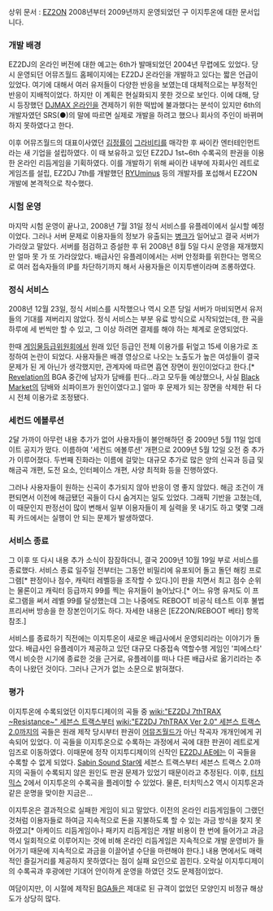 상위 문서 : [[EZ2ON]]
2008년부터 2009년까지 운영되었던 구 이지투온에 대한 문서입니다.

=== 개발 배경 ===
EZ2DJ의 온라인 버전에 대한 예고는 6th가 발매되었던 2004년 무렵에도 있었다. 당시 운영되던 어뮤즈월드 홈페이지에는 EZ2DJ 온라인을 개발하고 있다는 짧은 언급이 있었다. 여기에 대해서 여러 유저들이 다양한 반응을 보였는데 대체적으로는 부정적인 반응이 지배적이었다. 하지만 이 계획은 현실화되지 못한 것으로 보인다. 이에 대해, 당시 등장했던 [[DJMAX 온라인]]을 견제하기 위한 떡밥에 불과했다는 분석이 있지만 6th의 개발자였던 SRS(●)의 말에 따르면 실제로 개발을 하려고 했으나 회사의 주인이 바뀌며 하지 못하였다고 한다.

이후 어뮤즈월드의 대표이사였던 [[김정률]]이 [[그라비티]]를 매각한 후 싸이칸 엔터테인먼트라는 새 기업을 설립하였다. 이 때 보유하고 있던 EZ2DJ 1st~6th 수록곡의 판권을 이용한 온라인 리듬게임을 기획하였다. 이를 개발하기 위해 싸이칸 내부에 자회사인 레트로게임즈를 설립, EZ2DJ 7th를 개발했던 [[RYUminus]] 등의 개발자를 포섭해서 EZ2ON 개발에 본격적으로 착수했다.

=== 시험 운영 ===
마지막 시험 운영이 끝나고, 2008년 7월 31일 정식 서비스를 유플레이에서 실시할 예정이었다. 그러나 서버 문제로 이용자들의 정보가 유출되는 [[병크]]가 일어났고 결국 서버가 가라앉고 말았다. 서버를 점검하고 증설한 후 뒤 2008년 8월 5일 다시 운영을 재개했지만 얼마 못 가 또 가라앉았다. 배급사인 유플레이에서는 서버 안정화를 위한다는 명목으로 여러 접속자들의 IP를 차단하기까지 해서 사용자들은 이지투밴이라며 조롱하였다.

=== 정식 서비스 ===
2008년 12월 23일, 정식 서비스를 시작했으나 역시 오픈 당일 서버가 마비되면서 유저들의 기대를 져버리지 않았다. 정식 서비스는 부분 유료 방식으로 시작되었는데, 한 곡을 하루에 세 번씩만 할 수 있고, 그 이상 하려면 결제를 해야 하는 체계로 운영되었다.

한때 [[게임물등급위원회]]에서 원래 있던 등급인 전체 이용가를 뒤엎고 15세 이용가로 조정하여 논란이 되었다. 사용자들은 배경 영상으로 나오는 노출도가 높은 여성들이 결국 문제가 된 게 아닌가 생각했지만, 관계자에 따르면 흡연 장면이 원인이었다고 한다.[* [[Revelation]]의 BGA 중간에 남자가 담배를 핀다...라고 모두들 예상했으나, 사실 [[Black Market]]의 담배와 쇠파이프가 원인이였다고.] 얼마 후 문제가 되는 장면을 삭제한 뒤 다시 전체 이용가로 조정됐다.

=== 세컨드 에볼루션 ===
2달 가까이 아무런 내용 추가가 없어 사용자들이 불안해하던 중 2009년 5월 11일 업데이트 공지가 떴다. 이름하여 '세컨드 에볼루션' 개편으로 2009년 5월 12일 오전 중 추가가 이루어졌다. 두번째 진화라는 이름에 걸맞는 대규모 추가로 많은 양의 신곡과 등급 및 해금곡 개편, 도전 요소, 인터페이스 개편, 사양 최적화 등을 진행하였다.

그러나 사용자들이 원하는 신곡이 추가되지 않아 반응이 영 좋지 않았다. 해금 조건이 개편되면서 이전에 해금됐던 곡들이 다시 숨겨지는 일도 있었다. 그래픽 기반을 고쳤는데, 이 때문인지 판정선이 많이 변해서 일부 이용자들이 제 실력을 못 내기도 하고 몇몇 그래픽 카드에서는 실행이 안 되는 문제가 발생하였다.

=== 서비스 종료 ===
그 이후 또 다시 내용 추가 소식이 잠잠하더니, 결국 2009년 10월 19일 부로 서비스를 종료했다. 서비스 종료 일주일 전부터는 그동안 비밀리에 유포되어 돌고 돌던 해킹 프로그램[* 판정이나 점수, 캐릭터 레벨등을 조작할 수 있다.]이 판을 치면서 최고 점수 순위는 물론이고 캐릭터 등급까지 99를 찍는 유저들이 늘어났다.[* 어느 유명 유저도 이 프로그램을 써서 레벨 99를 달성했는데 그는 나중에도 REBOOT 비공식 테스트 이후 불법 프리서버 방송을 한 장본인이기도 하다. 자세한 내용은 [EZ2ON/REBOOT 베타] 항목 참조.]

서비스를 종료하기 직전에는 이지투온이 새로운 배급사에서 운영되리라는 이야기가 돌았다. 배급사인 유플레이가 제공하고 있던 대규모 다중접속 역할수행 게임인 '피에스타' 역시 비슷한 시기에 종료한 것을 근거로, 유플레이를 떠나 다른 배급사로 옮기리라는 추측이 나왔던 것이다. 그러나 근거가 없는 소문으로 밝혀졌다.
=== 평가 ===
이지투온에 수록되었던 이지투디제이의 곡들 중 [[wiki:"EZ2DJ 7thTRAX ~Resistance~" 세븐스 트랙스]]부터 [[wiki:"EZ2DJ 7thTRAX Ver 2.0" 세븐스 트랙스 2.0]]까지의 곡들은 원래 제작 당시부터 판권이 [[어뮤즈월드]]가 아닌 작곡자 개개인에게 귀속되어 있었다. 이 곡들을 이지투온으로 수록하는 과정에서 곡에 대한 판권이 레트로게임즈로 이동하였다. 이때문에 정작 이지투디제이의 신작인 [[EZ2DJ AE]]에는 이 곡들을 수록할 수 없게 되었다. [[Sabin Sound Star]]에 세븐스 트랙스부터 세븐스 트랙스 2.0까지의 곡들이 수록되지 않은 원인도 판권 문제가 있었기 때문이라고 추정된다. 이후, [[터치믹스]] 2에서 이지투온의 수록곡을 플레이할 수 있었다. 물론, 터치믹스2 역시 이지투온과 같은 운명을 맞이한 지금은...

이지투온은 결과적으로 실패한 게임이 되고 말았다. 이전의 온라인 리듬게임들이 그랬던 것처럼 이용자들로 하여금 지속적으로 돈을 지불하도록 할 수 있는 과금 방식을 찾지 못하였고[* 아케이드 리듬게임이나 패키지 리듬게임은 개발 비용이 한 번에 들어가고 과금 역시 일회적으로 이루어지는 것에 비해 온라인 리듬게임은 지속적으로 개발 운영비가 들어가기 때문에 지속적으로 과금을 이끌어낼 수단을 마련해야 한다.] 내용 면에서도 매력적인 즐길거리를 제공하지 못하였다는 점이 실패 요인으로 꼽힌다. 오락실 이지투디제이의 수록곡과 후광에만 기대어 안이하게 운영을 하였던 것도 문제점이었다.

여담이지만, 이 시절에 제작된 [[BGA]]들은 제대로 된 규격이 없었던 모양인지 비정규 해상도가 상당히 많다.
